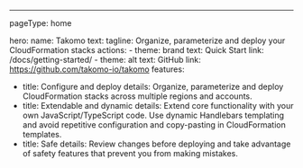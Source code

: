 ---
pageType: home

hero:
  name: Takomo
  text: 
  tagline: Organize, parameterize and deploy your CloudFormation stacks
  actions:
    - theme: brand
      text: Quick Start
      link: /docs/getting-started/
    - theme: alt
      text: GitHub
      link: https://github.com/takomo-io/takomo
features:
  - title: Configure and deploy
    details: Organize, parameterize and deploy CloudFormation stacks across multiple regions and accounts.
  - title: Extendable and dynamic
    details: Extend core functionality with your own JavaScript/TypeScript code. Use dynamic Handlebars templating and avoid repetitive configuration and copy-pasting in CloudFormation templates.
  - title: Safe
    details: Review changes before deploying and take advantage of safety features that prevent you from making mistakes.

